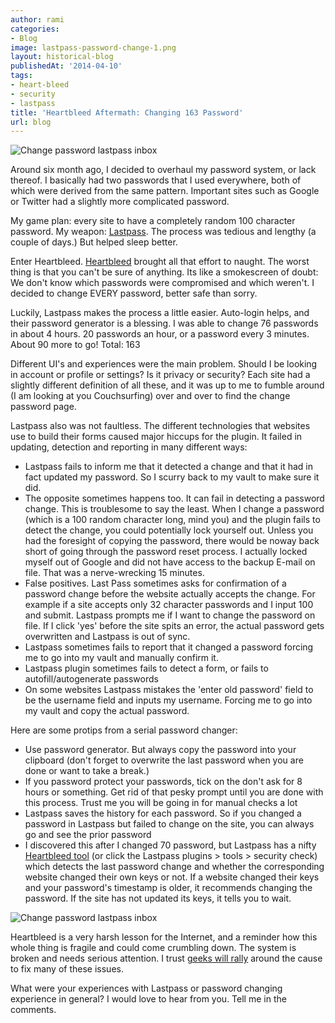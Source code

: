 ```yaml
---
author: rami
categories:
- Blog
image: lastpass-password-change-1.png
layout: historical-blog
publishedAt: '2014-04-10'
tags:
- heart-bleed
- security
- lastpass
title: 'Heartbleed Aftermath: Changing 163 Password'
url: blog
---
```


![Change password lastpass inbox](/assets/images/content/blog/lastpass-password-change-1.png)

Around six month ago, I decided to overhaul my password system, or lack thereof. I basically had two passwords that I used everywhere, both of which were derived from the same pattern. Important sites such as Google or Twitter had a slightly more complicated password. 

My game plan: every site to have a completely random 100 character password. My weapon: [Lastpass](https://lastpass.com). The process was tedious and lengthy (a couple of days.) But helped sleep better.

Enter Heartbleed. [Heartbleed](http://heartbleed.com/) brought all that effort to naught. The worst thing is that you can't be sure of anything. Its like a smokescreen of doubt: We don't know which passwords were compromised and which weren't. I decided to change EVERY password, better safe than sorry.

Luckily, Lastpass makes the process a little easier. Auto-login helps, and their password generator is a blessing. I was able to change 76 passwords in about 4 hours. 20 passwords an hour, or a password every 3 minutes. About 90 more to go! Total: 163

Different UI's and experiences were the main problem. Should I be looking in account or profile or settings? Is it privacy or security? Each site had a slightly different definition of all these, and it was up to me to fumble around (I am looking at you Couchsurfing) over and over to find the change password page. 

Lastpass also was not faultless. The different technologies that websites use to build their forms caused major hiccups for the plugin. It failed in updating, detection and reporting in many different ways:

* Lastpass fails to inform me that it detected a change and that it had in fact updated my password. So I scurry back to my vault to make sure it did.
* The opposite sometimes happens too. It can fail in detecting a password change. This is troublesome to say the least. When I change a password (which is a 100 random character long, mind you) and the plugin fails to detect the change, you could potentially lock yourself out. Unless you had the foresight of copying the password, there would be noway back short of going through the password reset process. I actually locked myself out of Google and did not have access to the backup E-mail on file. That was a nerve-wrecking 15 minutes.
* False positives. Last Pass sometimes asks for confirmation of a password change before the website actually accepts the change. For example if a site accepts only 32 character passwords and I input 100 and submit. Lastpass prompts me if I want to change the password on file. If I click 'yes' before the site spits an error, the actual password gets overwritten and Lastpass is out of sync.
* Lastpass sometimes fails to report that it changed a password forcing me to go into my vault and manually confirm it.
* Lastpass plugin sometimes fails to detect a form, or fails to autofill/autogenerate passwords
* On some websites Lastpass mistakes the 'enter old password' field to be the username field and inputs my username. Forcing me to go into my vault and copy the actual password.

Here are some protips from a serial password changer:

* Use password generator. But always copy the password into your clipboard (don't forget to overwrite the last password when you are done or want to take a break.)
* If you password protect your passwords, tick on the don't ask for 8 hours or something. Get rid of that pesky prompt until you are done with this process. Trust me you will be going in for manual checks a lot
* Lastpass saves the history for each password. So if you changed a password in Lastpass but failed to change on the site, you can always go and see the prior password
* I discovered this after I changed 70 password, but Lastpass has a nifty [Heartbleed tool](https://lastpass.com/?securitychallenge=1&lang=en-US) (or click the Lastpass plugins > tools > security check) which detects the last password change and whether the corresponding website changed their own keys or not. If a website changed their keys and your password's timestamp is older, it recommends changing the password. If the site has not updated its keys, it tells you to wait.

 ![Change password lastpass inbox](/assets/images/content/blog/lastpass-password-change-2.png)

Heartbleed is a very harsh lesson for the Internet, and a reminder how this whole thing is fragile and could come crumbling down. The system is broken and needs serious attention. I trust [geeks will rally](http://lorddoig.svbtle.com/heartbleed-should-bleed-x509-to-death) around the cause to fix many of these issues. 

What were your experiences with Lastpass or password changing experience in general? I would love to hear from you. Tell me in the comments.
